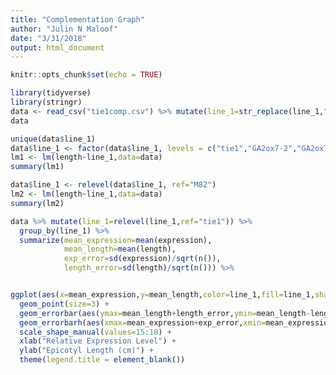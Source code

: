 ```yaml
---
title: "Complementation Graph"
author: "Julin N Maloof"
date: "3/31/2018"
output: html_document
---
```


```r
knitr::opts_chunk$set(echo = TRUE)
```

```r
library(tidyverse)
library(stringr)
data <- read_csv("tie1comp.csv") %>% mutate(line_1=str_replace(line_1,"(^[24])","GA2ox7-\\1"))
data
```

```r
unique(data$line_1)
data$line_1 <- factor(data$line_1, levels = c("tie1","GA2ox7-2","GA2ox7-4","M82"))
lm1 <- lm(length~line_1,data=data)
summary(lm1)
```

```r
data$line_1 <- relevel(data$line_1, ref="M82")
lm2 <- lm(length~line_1,data=data)
summary(lm2)
```


```r
data %>% mutate(line_1=relevel(line_1,ref="tie1")) %>%
  group_by(line_1) %>%
  summarize(mean_expression=mean(expression), 
            mean_length=mean(length),
            exp_error=sd(expression)/sqrt(n()),
            length_error=sd(length)/sqrt(n())) %>%


ggplot(aes(x=mean_expression,y=mean_length,color=line_1,fill=line_1,shape=line_1) )+
  geom_point(size=3) +
  geom_errorbar(aes(ymax=mean_length+length_error,ymin=mean_length-length_error)) +
  geom_errorbarh(aes(xmax=mean_expression+exp_error,xmin=mean_expression-exp_error)) +
  scale_shape_manual(values=15:18) +
  xlab("Relative Expression Level") +
  ylab("Epicotyl Length (cm)") +
  theme(legend.title = element_blank())

```

